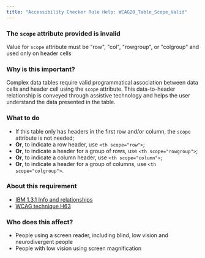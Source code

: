 ```yaml
---
title: "Accessibility Checker Rule Help: WCAG20_Table_Scope_Valid"
---
```


<div className="toolHelp">
<Row>
<Column colLg={16} colMd={8} colSm={4} className="toolHead">

### The `scope` attribute provided is invalid

<div id="locLevel"></div>

Value for `scope` attribute must be "row", "col", "rowgroup", or "colgroup" and used only on header cells

</Column>
</Row>
<Row>
<Column colLg={11} colMd={5} colSm={4} className="toolMain">

### Why is this important?

Complex data tables require valid programmatical association between data cells and header cell using the `scope` attribute. 
This data-to-header relationship is conveyed through assistive technology and helps the user understand the data presented in the table.

<div id="locSnippet"></div>

### What to do

 * If this table only has headers in the first row and/or column, the `scope` attribute is not needed;
 * **Or**, to indicate a row header, use `<th scope="row">`;
 * **Or**, to indicate a header for a group of rows, use `<th scope="rowgroup">`;
 * **Or**, to indicate a column header, use `<th scope="column">`;
 * **Or**, to indicate a header for a group of columns, use `<th scope="colgroup">`.

</Column>
<Column colLg={5} colMd={3} colSm={4} className="toolLeft">

### About this requirement

* [IBM 1.3.1 Info and relationships](https://www.ibm.com/able/requirements/requirements/#1_3_1)
* [WCAG technique H63](https://www.w3.org/WAI/WCAG21/Techniques/html/H63)

### Who does this affect?

 * People using a screen reader, including blind, low vision and neurodivergent people
 * People with low vision using screen magnification

</Column>
</Row>
</div>

